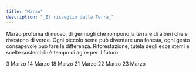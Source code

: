 ```yaml
---
title: "Marzo"
description: "_Il risveglio della Terra_"
---
```


Marzo profuma di nuovo, di germogli che rompono la terra e di alberi che si rivestono di verde. Ogni piccolo seme può diventare una foresta, ogni gesto consapevole può fare la differenza. Riforestazione, tutela degli ecosistemi e scelte sostenibili: è tempo di agire per il futuro.

<CardGroup cols="2">
  <Card title="Giornata della natura" icon="trees" color="#00bef9" horizontal="false" href="/mesi/marzo/natura">
    3 Marzo
  </Card>
  <Card title="Giornata internazionale di azione per i fiumi " icon="water" color="#00bef9" horizontal="false" href="/mesi/marzo/fiumi">
    14 Marzo
  </Card>
</CardGroup>

<CardGroup cols="2">
  <Card title="Giornata mondiale del riciclo" icon="recycle" color="#00bef9" horizontal="false" href="/mesi/marzo/riciclo">
    18 Marzo
  </Card>
  <Card title="Giornata mondiale dei ghiacciai e delle foreste " icon="mountain" color="#00bef9" horizontal="false" href="/mesi/marzo/ghiacciaieforeste">
    21 Marzo
  </Card>
</CardGroup>

<CardGroup cols="2">
  <Card title="Giornata mondiale dell'acqua " icon="glass-water" color="#00bef9" horizontal="false" href="/mesi/marzo/acqua">
    22 Marzo
  </Card>
  <Card title="Giornata mondiale della metereologia" icon="cloud-bolt-sun" color="#00bef9" horizontal="false" href="/mesi/marzo/metereologia">
    23 Marzo
  </Card>
</CardGroup>